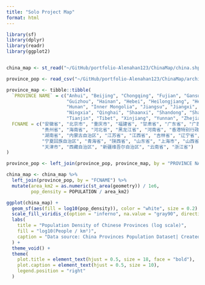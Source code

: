 ```yaml
---
title: "Solo Project Map"
format: html
---
```



```r
library(sf)
library(dplyr)
library(readr)
library(ggplot2)


china_map <- st_read("~/GitHub/portfolio-Alenahan123/ChinaMap/china.shp")

province_pop <- read_csv("~/GitHub/portfolio-Alenahan123/ChinaMap/archive Provience/china_provinces_population.csv")

province_map <- tibble::tibble(
  `PROVINCE NAME` = c("Anhui", "Beijing", "Chongqing", "Fujian", "Gansu", "Guangdong", "Guangxi",
                      "Guizhou", "Hainan", "Hebei", "Heilongjiang", "Henan", "Hong Kong", "Hubei",
                      "Hunan", "Inner Mongolia", "Jiangsu", "Jiangxi", "Jilin", "Liaoning", "Macau",
                      "Ningxia", "Qinghai", "Shaanxi", "Shandong", "Shanghai", "Shanxi", "Sichuan",
                      "Tianjin", "Tibet", "Xinjiang", "Yunnan", "Zhejiang"),
  FCNAME = c("安徽省", "北京市", "重庆市", "福建省", "甘肃省", "广东省", "广西壮族自治区",
             "贵州省", "海南省", "河北省", "黑龙江省", "河南省", "香港特别行政区", "湖北省",
             "湖南省", "内蒙古自治区", "江苏省", "江西省", "吉林省", "辽宁省", "澳门特别行政区",
             "宁夏回族自治区", "青海省", "陕西省", "山东省", "上海市", "山西省", "四川省",
             "天津市", "西藏自治区", "新疆维吾尔自治区", "云南省", "浙江省")
)

province_pop <- left_join(province_pop, province_map, by = "PROVINCE NAME")

china_map <- china_map %>%
  left_join(province_pop, by = "FCNAME") %>%
  mutate(area_km2 = as.numeric(st_area(geometry)) / 1e6,
         pop_density = POPULATION / area_km2)

ggplot(china_map) +
  geom_sf(aes(fill = log10(pop_density)), color = "white", size = 0.2) + 
  scale_fill_viridis_c(option = "inferno", na.value = "gray90", direction = -1) +  
  labs(
    title = "Population Density of Chinese Provinces (log scale)",
    fill = "log10(People / km²)",
    caption = "Data source: China Provinces Population Dataset| Created by Alena Han | April 1, 2025"
  ) +
  theme_void() +  
  theme(
    plot.title = element_text(hjust = 0.5, size = 18, face = "bold"),
    plot.caption = element_text(hjust = 0.5, size = 10),
    legend.position = "right"
  )

```


